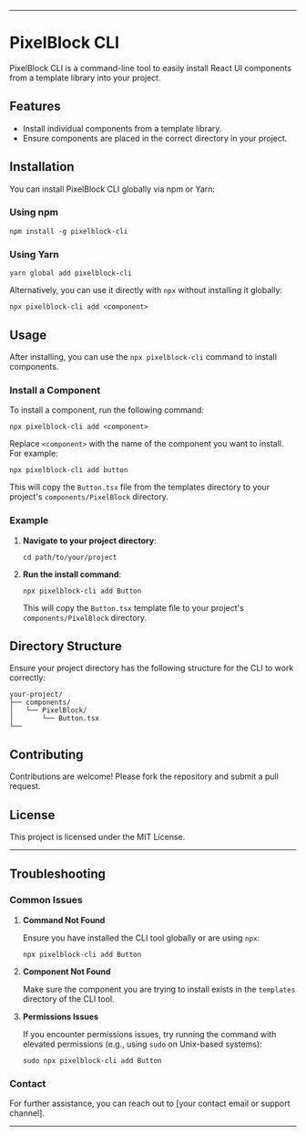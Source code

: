 * * *

PixelBlock CLI
==============

PixelBlock CLI is a command-line tool to easily install React UI components from a template library into your project.


Features
--------

* Install individual components from a template library.
* Ensure components are placed in the correct directory in your project.


Installation
------------

You can install PixelBlock CLI globally via npm or Yarn:

### Using npm

`npm install -g pixelblock-cli` 


### Using Yarn

`yarn global add pixelblock-cli` 

Alternatively, you can use it directly with `npx` without installing it globally:

`npx pixelblock-cli add <component>` 


Usage
-----

After installing, you can use the `npx pixelblock-cli` command to install components.


### Install a Component

To install a component, run the following command:

`npx pixelblock-cli add <component>` 

Replace `<component>` with the name of the component you want to install. For example:

`npx pixelblock-cli add button` 

This will copy the `Button.tsx` file from the templates directory to your project's `components/PixelBlock` directory.


### Example


1.  **Navigate to your project directory**:
    
    `cd path/to/your/project` 

    
2.  **Run the install command**:
    
    `npx pixelblock-cli add Button` 
    
    This will copy the `Button.tsx` template file to your project's `components/PixelBlock` directory.
    

Directory Structure
-------------------

Ensure your project directory has the following structure for the CLI to work correctly:

```
your-project/
├── components/
│   └── PixelBlock/
│       └── Button.tsx
└── 
```


Contributing
------------

Contributions are welcome! Please fork the repository and submit a pull request.


License
-------

This project is licensed under the MIT License.

* * *


Troubleshooting
---------------


### Common Issues

1.  **Command Not Found**
    
    Ensure you have installed the CLI tool globally or are using `npx`:
    
    `npx pixelblock-cli add Button` 
    

2.  **Component Not Found**
    
    Make sure the component you are trying to install exists in the `templates` directory of the CLI tool.
    

3.  **Permissions Issues**
    
    If you encounter permissions issues, try running the command with elevated permissions (e.g., using `sudo` on Unix-based systems):
    
    `sudo npx pixelblock-cli add Button` 
    


### Contact

For further assistance, you can reach out to \[your contact email or support channel\].

* * *
